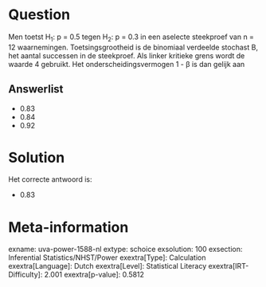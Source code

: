 Question
========

Men toetst H~1~: p = 0.5 tegen H~2~: p = 0.3 in een aselecte steekproef
van n = 12 waarnemingen. Toetsingsgrootheid is de binomiaal verdeelde
stochast B, het aantal successen in de steekproef. Als linker kritieke
grens wordt de waarde 4 gebruikt. Het onderscheidingsvermogen 1 - β is
dan gelijk aan

Answerlist
----------

* 0.83
* 0.84
* 0.92

Solution
========

Het correcte antwoord is: 

* 0.83

Meta-information
================
exname: uva-power-1588-nl
extype: schoice
exsolution: 100
exsection: Inferential Statistics/NHST/Power
exextra[Type]: Calculation
exextra[Language]: Dutch
exextra[Level]: Statistical Literacy
exextra[IRT-Difficulty]: 2.001
exextra[p-value]: 0.5812
